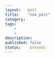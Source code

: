 ```yaml
---
layout:   post
title:    "new post"
category:  
tags:     
    -  
    -   
description: 
published: false
status:    process
---
```



